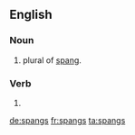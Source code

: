 ==English==

===Noun===
{{en-plural noun}}

# plural of [[spang]].

===Verb===
{{head|en}}

# {{en-third-person singular of|spang}}

[[de:spangs]]
[[fr:spangs]]
[[ta:spangs]]